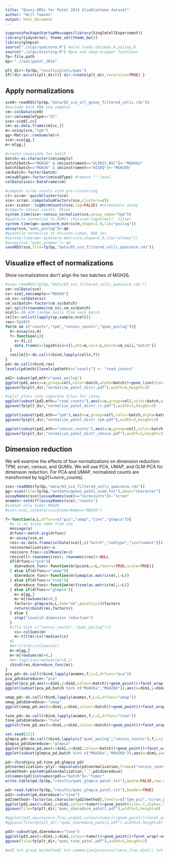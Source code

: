 ```yaml
---
title: "Quasi-UMIs for Patel 2014 Glioblastoma dataset"
author: "Will Townes"
output: html_document
---
```


```r
suppressPackageStartupMessages(library(SingleCellExperiment))
library(tidyverse); theme_set(theme_bw())
library(glmpca)
source("./algs/quminorm.R") #also loads nblomax.R,poilog.R
source("./algs/existing.R") #pca and umap wrapper functions
fp<-file.path
bp<-"./real/patel_2014"

plt_dir<-fp(bp,"results/plots/qumi")
if(!dir.exists(plt_dir)){ dir.create(plt_dir,recursive=TRUE) }
```

## Apply normalizations

```r
sce0<-readRDS(fp(bp,"data/02_sce_all_genes_filtered_cells.rds"))
#exclude bulk RNA-seq samples
cm<-colData(sce0)
cc<-cm$sampleType=="SC"
sce<-sce0[,cc]
cm<-as.data.frame(cm[cc,])
m<-assay(sce,"tpm")
gg<-Matrix::rowSums(m)>0
sce<-sce[gg,]
m<-m[gg,]

#create covariate for batch
batch<-as.character(cm$sample)
batch[batch=="MGH26" & cm$instrument=="GLPB22-B5C"]<-"MGH26a"
batch[batch=="MGH26" & cm$instrument=="HISEQ"]<-"MGH26b"
cm$batch<-factor(batch)
cm$subType<-factor(cm$subType) #remove "" level
colData(sce)<-DataFrame(cm)

#compute scran counts with pre-clustering
cl<-scran::quickCluster(sce)
sce<-scran::computeSumFactors(sce,clusters=cl)
sce<-scater::logNormCounts(sce,log=FALSE) #normcounts assay
#compute census counts, 95sec
system.time(sce<-census_normalize(sce,assay_name="tpm"))
#quantile normalize to QUMIs (Poisson-lognormal), 111sec
system.time(qm<-quminorm_matrix(m,shape=2.0,lik="poilog"))
assay(sce,"qumi_poilog")<-qm
#quantile normalize to Poisson-Lomax, 608 sec
#system.time(qm<-quminorm_matrix(m,shape=1.0,lik="plomax"))
#assay(sce,"qumi_plomax")<-qm
saveRDS(sce,file=fp(bp,"data/03_sce_filtered_cells_quminorm.rds"))
```

## Visualize effect of normalizations

Show normalizations don't align the two batches of MGH26.

```r
#sce<-readRDS(fp(bp,"data/03_sce_filtered_cells_quminorm.rds"))
cm<-colData(sce)
ss<-sce[,cm$sample=="MGH26"]
cm_ss<-colData(ss)
cm_ss$batch<-factor(cm_ss$batch)
sp<-split(rownames(cm_ss),cm_ss$batch)
ncell<-20 #20 random cells from each batch
cells<-unlist(lapply(sp,sample,ncell))
res<-list()
for(m in c("counts","tpm","census_counts","qumi_poilog")){
  X<-assay(ss,m)
  f<-function(i){
    x<-X[,i]
    data.frame(x=log10(x[x>0]),mth=m,cell=i,batch=cm_ss[i,"batch"])
  }
  res[[m]]<-do.call(rbind,lapply(cells,f))
}
pd<-do.call(rbind,res)
levels(pd$mth)[levels(pd$mth)=="counts"] <- "read_counts"

pd2<-subset(pd,mth!="qumi_poilog")
ggplot(pd2,aes(x=x,group=cell,color=batch,alpha=batch))+geom_line(stat="density")+facet_wrap(~mth,scales="free",nrow=1)+xlab("log10(expression)")+scale_alpha_manual(values=c(1,.5))+theme(legend.position = "none")
ggsave(fp(plt_dir,"normalize_patel_distr.pdf"),width=8,height=3)

#split plots into separate files for latex
ggplot(subset(pd2,mth=="read_counts"),aes(x=x,group=cell,color=batch,alpha=batch))+geom_line(stat="density")+xlab("log10(expression)")+scale_alpha_manual(values=c(1,.5))+theme(legend.position = "none")
ggsave(fp(plt_dir,"normalize_patel_distr_rc.pdf"),width=3,height=3)

ggplot(subset(pd2,mth=="tpm"),aes(x=x,group=cell,color=batch,alpha=batch))+geom_line(stat="density")+xlab("log10(expression)")+scale_alpha_manual(values=c(1,.5))+theme(legend.position = "none",axis.title.y=element_blank())
ggsave(fp(plt_dir,"normalize_patel_distr_tpm.pdf"),width=3,height=3)

ggplot(subset(pd2,mth=="census_counts"),aes(x=x,group=cell,color=batch,alpha=batch))+geom_line(stat="density")+xlab("log10(expression)")+scale_alpha_manual(values=c(1,.5))+theme(legend.position = "none",axis.title.y=element_blank())
ggsave(fp(plt_dir,"normalize_patel_distr_census.pdf"),width=3,height=3)
```

## Dimension reduction

We will examine the effects of four normalizations on dimension reduction: TPM, scran, census, and QUMIs. We will use PCA, UMAP, and GLM-PCA for dimension reduction. For PCA and UMAP, normalized counts are transformed by log2(1+norm_counts).

```r
sce<-readRDS(fp(bp,"data/03_sce_filtered_cells_quminorm.rds"))
gg<-scan(file=fp(bp,"extdata/genes_patel_used.txt"),what="character")
assayNames(sce)[assayNames(sce)=="normcounts"]<-"scran"
anames<-setdiff(assayNames(sce),"counts")
#subset only tumor MGH26
#sce<-sce[,colData(sce)$tumorName=="MGH26"]

f<-function(a,L,drfunc=c("pca","umap","tsne","glmpca")){
  #a is an assay name from sce
  message(a)
  drfunc<-match.arg(drfunc)
  m<-assay(sce,a)
  res<-as.data.frame(colData(sce)[,c("batch","subType","instrument")])
  res$normalization<-a
  res$zero_frac<-colMeans(m>0)
  res$cell<-rownames(res); rownames(res)<-NULL
  if(drfunc=="pca"){
    dimreduce_func<-function(m){pca(m,L=L,rmzero=TRUE,scale=TRUE)}
  } else if(drfunc=="umap"){
    dimreduce_func<-function(m){umap(as.matrix(m),L=L)}
  } else if(drfunc=="tsne"){
    dimreduce_func<-function(m){tsne(as.matrix(m),L=L)}
  } else if(drfunc=="glmpca"){
    m<-m[gg,]
    m<-m[rowSums(m)>0,]
    factors<-glmpca(m,L,fam="nb",penalty=1)$factors
    return(cbind(res,factors))
  } else { 
    stop("invalid dimension reduction") 
  }
  #if(a %in% c("census_counts","qumi_poilog")){
    cs<-colSums(m)
    m<-t(t(m)/cs)*median(cs)
  #}
  #m<-t(t(m)/colSums(m))
  m<-m[gg,]
  m<-m[rowSums(m)>0,]
  #m<-log2(1+m[rowSums(m)>0,])
  cbind(res,dimreduce_func(m))
}
pca_pd<-do.call(rbind,lapply(anames,f,L=2,drfunc="pca"))
pca_pd$dimreduce<-"pca"
ggplot(pca_pd,aes(x=dim1,y=dim2,colour=batch))+geom_point()+facet_wrap(~normalization,scales="free")
ggplot(subset(pca_pd,batch %in% c("MGH26a","MGH26b")),aes(x=dim1,y=dim2,colour=batch))+geom_point()+facet_wrap(~normalization,scales="free")

umap_pd<-do.call(rbind,lapply(anames,f,L=2,drfunc="umap"))
umap_pd$dimreduce<-"umap"
ggplot(umap_pd,aes(x=dim1,y=dim2,colour=batch))+geom_point()+facet_wrap(~normalization,scales="free")

tsne_pd<-do.call(rbind,lapply(anames,f,L=2,drfunc="tsne"))
tsne_pd$dimreduce<-"tsne"
ggplot(tsne_pd,aes(x=dim1,y=dim2,colour=batch))+geom_point()+facet_wrap(~normalization,scales="free")

set.seed(222)
glmpca_pd<-do.call(rbind,lapply(c("qumi_poilog","census_counts"),f,L=2,drfunc="glmpca"))
glmpca_pd$dimreduce<-"glmpca"
ggplot(glmpca_pd,aes(x=dim1,y=dim2,colour=batch))+geom_point()+facet_wrap(~normalization,scales="free")
ggplot(subset(glmpca_pd,batch %in% c("MGH26a","MGH26b")),aes(x=dim1,y=dim2,colour=batch))+geom_point()+facet_wrap(~normalization,scales="free")

pd<-rbind(pca_pd,tsne_pd,glmpca_pd)
pd$normalization<-plyr::mapvalues(pd$normalization,from=c("census_counts","qumi_poilog"),to=c("census","qumi"))
pd$method<-paste0(pd$normalization,"_",pd$dimreduce)
colnames(pd)[colnames(pd)=="batch"]<-"tumor"
write.table(pd,fp(bp,"results/qumi_glmpca_patel.txt"),quote=FALSE,row.names=FALSE)
```

```r
pd<-read.table(fp(bp,"results/qumi_glmpca_patel.txt"),header=TRUE)
pd2<-subset(pd,dimreduce!="tsne")
pd2$method<-factor(as.character(pd2$method),levels=c("tpm_pca","scran_pca","census_pca","qumi_pca","census_glmpca","qumi_glmpca"))
ggplot(pd2,aes(x=dim1,y=dim2,colour=tumor))+geom_point(size=.7,alpha=.9)+facet_wrap(~method,scales="free",nrow=3)+xlab("dimension 1")+ylab("dimension 2")#+theme(legend.position = "bottom")
ggsave(file=fp(plt_dir,"qumi_dimreduce_patel1.pdf"),width=5,height=6)

#ggplot(pd2,aes(x=zero_frac,y=dim1,colour=tumor))+geom_point()+facet_wrap(~method,scales="free",nrow=3)+xlab("zero fraction")+ylab("dimension 1")#+theme(legend.position = "bottom")
#ggsave(file=fp(plt_dir,"qumi_dimreduce_patel2.pdf"),width=5,height=6)

pd3<-subset(pd,dimreduce=="tsne")
ggplot(pd3,aes(x=dim1,y=dim2,colour=tumor))+geom_point()+facet_wrap(~normalization,scales="free")+xlab("dimension 1")+ylab("dimension 2")
ggsave(file=fp(plt_dir,"qumi_tsne_patel.pdf"),width=5,height=3)

#pd2 %>% group_by(method) %>% summarize(pzcor=cor(zero_frac,dim1)) %>% arrange(abs(pzcor))
```
